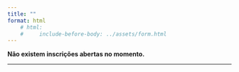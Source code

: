 ```yaml
---
title: ""
format: html
    # html:
    #     include-before-body: ../assets/form.html
---
```


**Não existem inscrições abertas no momento.**

---